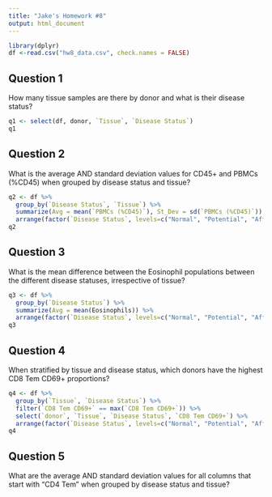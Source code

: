 ```yaml
---
title: "Jake's Homework #8"
output: html_document
---
```


```r
library(dplyr)
df <-read.csv("hw8_data.csv", check.names = FALSE)
```

## Question 1
How many tissue samples are there by donor and what is their disease status?
```r
q1 <- select(df, donor, `Tissue`, `Disease Status`)
q1
```

## Question 2
What is the average AND standard deviation values for CD45+ and PBMCs (%CD45) when grouped by disease status and tissue?
```r
q2 <- df %>%
  group_by(`Disease Status`, `Tissue`) %>%
  summarize(Avg = mean(`PBMCs (%CD45)`), St_Dev = sd(`PBMCs (%CD45)`)) %>%
  arrange(factor(`Disease Status`, levels=c("Normal", "Potential", "Affected")))
q2
```

## Question 3
What is the mean difference between the Eosinophil populations between the different disease statuses, irrespective of tissue?
```r
q3 <- df %>%
  group_by(`Disease Status`) %>%
  summarize(Avg = mean(Eosinophils)) %>%
  arrange(factor(`Disease Status`, levels=c("Normal", "Potential", "Affected")))
q3
```

## Question 4
When stratified by tissue and disease status, which donors have the highest CD8 Tem CD69+ proportions?
```r
q4 <- df %>%
  group_by(`Tissue`, `Disease Status`) %>%
  filter(`CD8 Tem CD69+` == max(`CD8 Tem CD69+`)) %>%
  select(`donor`, `Tissue`, `Disease Status`, `CD8 Tem CD69+`) %>%
  arrange(factor(`Disease Status`, levels=c("Normal", "Potential", "Affected")))
q4
```

## Question 5
What are the average AND standard deviation values for all columns that start with “CD4 Tem” when grouped by disease status and tissue?
```r

```




